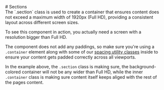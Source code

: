 
<Meta of={SectionStories} />

<div className="docs-title">
  # Sections

  <nav>
    <link-design of={JSON.stringify(SectionStories)}></link-design>
  </nav>
</div>

<div className="lead">
The `.section` class is used to create a container that ensures content does not exceed a maximum width of 1920px (Full HD), providing a consistent layout across different screen sizes.
</div>

<p className="banner banner-info">To see this component in action, you actually need a screen with a resolution bigger than Full HD.</p>

The component does not add any paddings, so make sure you're using a `.container` element along with some of our [spacing utility classes](/?path=/docs/facaacfd-18f1-49b4-80f1-a96680730fa0--docs) inside to ensure your content gets padded correctly across all viewports.

<Canvas sourceState="shown" of={SectionStories.Default}/>

In the example above, the `.section` class is making sure, the background-colored container will not be any wider than Full HD, while the inner `.container` class is making sure content itself keeps aliged with the rest of the pages content.

